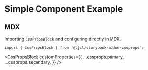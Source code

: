 
<Meta title="Simple Component/MDX" />

# Simple Component Example

## MDX

Importing `CssPropsBlock` and configuring directly in MDX.

```tsx
import { CssPropsBlock } from "@ljcl/storybook-addon-cssprops";
```

<CssPropsBlock
  customProperties={{
    ...cssprops.primary,
    ...cssprops.secondary,
  }}
/>

<Canvas>
  <Story id="simple-component-csf--default-story" />
</Canvas>

<Canvas>
  <Story id="simple-component-csf--secondary-story" />
</Canvas>
